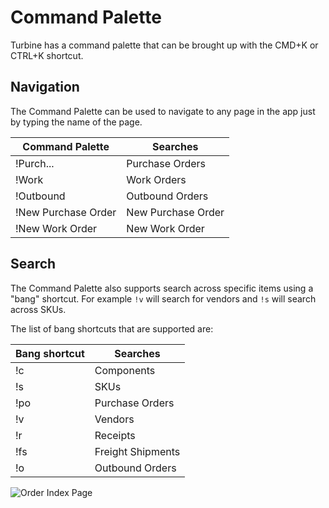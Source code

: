 # Command Palette

Turbine has a command palette that can be brought up with the CMD+K or CTRL+K shortcut. 

## Navigation

The Command Palette can be used to navigate to any page in the app just by typing the name of the page. 

| Command Palette      | Searches             |
|----------------------|----------------------|
| !Purch...            | Purchase Orders      |
| !Work                | Work Orders          |
| !Outbound            | Outbound Orders      |
| !New Purchase Order  | New Purchase Order   |
| !New Work Order      | New Work Order       |

## Search

The Command Palette also supports search across specific items using a "bang" shortcut. For example `!v` will search for vendors and `!s` will search across SKUs. 

The list of bang shortcuts that are supported are:

| Bang shortcut        | Searches             |
|----------------------|----------------------|
| !c                   | Components           |
| !s                   | SKUs                 |
| !po                  | Purchase Orders      |
| !v                   | Vendors              |
| !r                   | Receipts             |
| !fs                  | Freight Shipments    |
| !o                   | Outbound Orders      |

![Order Index Page](../../static/img/command_palette.gif)
